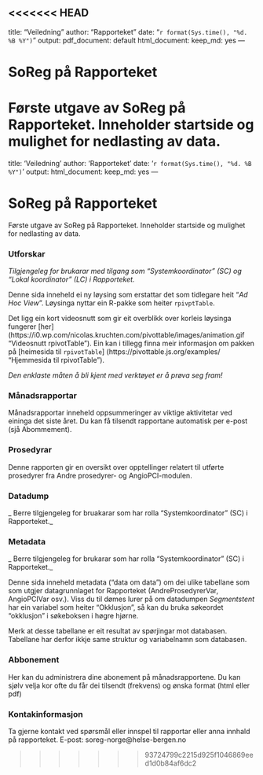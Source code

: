 <<<<<<< HEAD
---
title: "Veiledning"
author: "Rapporteket"
date: "`r format(Sys.time(), "%d. %B %Y")`"
output:
  pdf_document: default
  html_document:
    keep_md: yes
---

# SoReg på Rapporteket
Første utgave av SoReg på Rapporteket. Inneholder startside og mulighet for nedlasting av data.
=======
title: 'Veiledning'
author: 'Rapporteket'
date: '`r format(Sys.time(), "%d. %B %Y")`'
output: 
  html_document: 
    keep_md: yes
---

# SoReg på Rapporteket
Første utgave av SoReg på Rapporteket. Inneholder startside og mulighet for nedlasting av data.



### Utforskar
_Tilgjengeleg for brukarar med tilgang som "Systemkoordinator" (SC) og "Lokal koordinator" (LC) i Rapporteket._


Denne sida inneheld ei ny løysing som erstattar det som tidlegare heit "*Ad Hoc View*". Løysinga nyttar ein R-pakke som heiter `rpivptTable`.

Det ligg ein kort videosnutt som gir eit overblikk over korleis løysinga fungerer [her] (https://i0.wp.com/nicolas.kruchten.com/pivottable/images/animation.gif "Videosnutt rpivotTable"). 
Ein kan i tillegg finna meir informasjon om pakken på [heimesida til `rpivotTable`] (https://pivottable.js.org/examples/ "Hjemmesida til rpivotTable"). 

_Den enklaste måten å bli kjent med verktøyet er å prøva seg fram!_


### Månadsrapportar

Månadsrapportar inneheld oppsummeringer av viktige aktivitetar ved eininga det siste året.
Du kan få tilsendt rapportane automatisk per e-post (sjå Abommement).


### Prosedyrar 
Denne rapporten gir en oversikt over opptellinger relatert til utførte prosedyrer fra Andre prosedyrer- og AngioPCI-modulen.


### Datadump
_ Berre tilgjengeleg for bruakarar som har rolla "Systemkoordinator" (SC) i Rapporteket._


### Metadata
_ Berre tilgjengeleg for brukarar som har rolla "Systemkoordinator" (SC) i Rapporteket._

Denne sida inneheld metadata ("data om data") om dei ulike tabellane som som utgjer datagrunnlaget for Rapporteket (AndreProsedyrerVar, AngioPCIVar osv.). Viss du til dømes lurer på om datadumpen *Segmentstent* har ein variabel som heiter "Okklusjon", så kan du bruka søkeordet "okklusjon" i søkeboksen i høgre hjørne.
 
Merk at desse tabellane er eit resultat av spørjingar mot databasen. Tabellane har derfor ikkje same struktur og variabelnamn som databasen.


### Abbonement
 
Her kan du administrera dine abonement på månadsrapportene.
Du kan sjølv velja kor ofte du får dei tilsendt (frekvens) og ønska format (html eller pdf)


### Kontakinformasjon
Ta gjerne kontakt ved spørsmål eller innspel til rapportar eller anna innhald på rapporteket. E-post: soreg-norge@helse-bergen.no











>>>>>>> 93724799c2215d925f1046869eed1d0b84af6dc2
